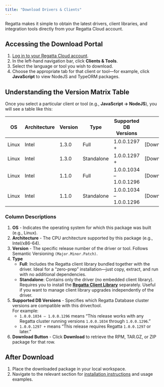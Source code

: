 ```yaml
---
title: "Download Drivers & Clients"
---
```


Regatta makes it simple to obtain the latest drivers, client libraries, and integration tools directly from your Regatta Cloud account.

## Accessing the Download Portal

1. [Log in to your Regatta Cloud account](https://docs.regatta.dev/regatta-cloud/regatta-cloud/access-the-cloud).
2. In the left-hand navigation bar, click **Clients & Tools**.
3. Select the language or tool you wish to download.
4. Choose the appropriate tab for that client or tool—for example, click **JavaScript** to view NodeJS and TypeORM packages.

## Understanding the Version Matrix Table

Once you select a particular client or tool (e.g., **JavaScript → NodeJS**), you will see a table like this:

| OS    | Architecture | Version | Type       | Supported DB Versions   |            |
| ----- | ------------ | ------- | ---------- | ----------------------- | ---------- |
| Linux | Intel        | 1.3.0   | Full       | 1.0.0.1297 \+           | [Download] |
| Linux | Intel        | 1.3.0   | Standalone | 1.0.0.1297 \+           | [Download] |
| Linux | Intel        | 1.1.0   | Full       | 1.0.0.1034 – 1.0.0.1296 | [Download] |
| Linux | Intel        | 1.1.0   | Standalone | 1.0.0.1034 – 1.0.0.1296 | [Download] |

### Column Descriptions

1. **OS** - Indicates the operating system for which this package was built (e.g., Linux).
2. **Architecture** - The CPU architecture supported by this package (e.g., Intel/x86-64).
3. **Version** - The specific release number of the driver or tool. Follows Semantic Versioning `(Major.Minor.Patch)`.
4. **Type** 
   - **Full**: Includes the Regatta client library bundled together with the driver. Ideal for a “zero-prep” installation—just copy, extract, and run with no additional dependencies.
   - **Standalone**: Contains only the driver (no embedded client library). Requires you to install the [**Regatta Client Library**](https://docs.regatta.dev/drivers-and-clients/client-lib) separately. Useful if you want to manage client library upgrades independently of the driver.
5. **Supported DB Versions** - Specifies which Regatta Database cluster versions are compatible with this driver/tool.\
   For example:
   - `1.0.0.1034 – 1.0.0.1296` means “This release works with any Regatta cluster running versions `1.0.0.1034` through `1.0.0.1296`.”
   - `1.0.0.1297 +` means “This release requires Regatta `1.0.0.1297` or later.”
6. **Download Button** - Click **Download** to retrieve the RPM, TAR.GZ, or ZIP package for that row.

## After Download

1. Place the downloaded package in your local workspace.
2. Navigate to the relevant section for [installation instructions](https://docs.regatta.dev/drivers-and-clients/connecting-applications-to-regatta) and usage examples.
